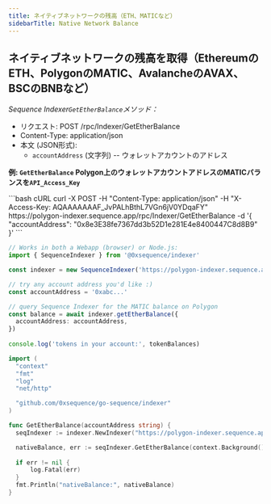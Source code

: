 ```yaml
---
title: ネイティブネットワークの残高（ETH、MATICなど）
sidebarTitle: Native Network Balance
---
```


## ネイティブネットワークの残高を取得（EthereumのETH、PolygonのMATIC、AvalancheのAVAX、BSCのBNBなど）

*Sequence Indexer`GetEtherBalance`メソッド：*

* リクエスト: POST /rpc/Indexer/GetEtherBalance
* Content-Type: application/json
* 本文 (JSON形式):
  * `accountAddress` (文字列) -- ウォレットアカウントのアドレス

**例: `GetEtherBalance` Polygon上のウォレットアカウントアドレスのMATICバランスを`API_Access_Key`**

<CodeGroup>
  ```bash cURL
  curl -X POST -H "Content-Type: application/json" -H "X-Access-Key: AQAAAAAAAF_JvPALhBthL7VGn6jV0YDqaFY" https://polygon-indexer.sequence.app/rpc/Indexer/GetEtherBalance -d '{ "accountAddress": "0x8e3E38fe7367dd3b52D1e281E4e8400447C8d8B9" }'
  ```

  ```ts Typescript
  // Works in both a Webapp (browser) or Node.js:
  import { SequenceIndexer } from '@0xsequence/indexer'

  const indexer = new SequenceIndexer('https://polygon-indexer.sequence.app', 'AQAAAAAAAF_JvPALhBthL7VGn6jV0YDqaFY')

  // try any account address you'd like :)
  const accountAddress = '0xabc...'

  // query Sequence Indexer for the MATIC balance on Polygon
  const balance = await indexer.getEtherBalance({
  	accountAddress: accountAddress,
  })
  	
  console.log('tokens in your account:', tokenBalances)
  ```

  ```go Go
  import (
  	"context"
  	"fmt"
  	"log"
  	"net/http"

  	"github.com/0xsequence/go-sequence/indexer"
  )

  func GetEtherBalance(accountAddress string) {
  	seqIndexer := indexer.NewIndexer("https://polygon-indexer.sequence.app", "AQAAAAAAAF_JvPALhBthL7VGn6jV0YDqaFY")

  	nativeBalance, err := seqIndexer.GetEtherBalance(context.Background(), &accountAddress)
  	
  	if err != nil {
  		log.Fatal(err)
  	}
  	fmt.Println("nativeBalance:", nativeBalance)
  }
  ```
</CodeGroup>
